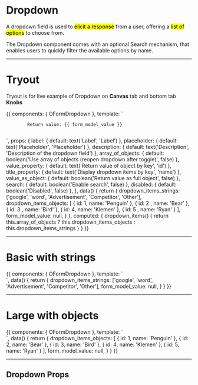 

<Meta title='Components|Forms/Dropdown' />

# Dropdown

A dropdown field is used to <mark>elicit a response</mark> from a user, offering a <mark>list of options</mark> to choose from.

The Dropdown component comes with an optional Search mechanism, that enables users to quickly filter the available options by name.

<hr/>

# Tryout

Tryout is for live example of Dropdown on **Canvas** tab and bottom tab **Knobs**

<Story name='Tryout'>
  {{
    components: { OFormDropdown },
    template: `<div>
      <form class="form form--large">
        <o-form-dropdown 
          id="form_dropdown_tryout"
          :label="label"
          v-model="form_model_value"
          :items="dropdown_items"
          :placeholder="placeholder"
          :description="description"
          :value_property="value_property"
          :title_property="title_property"
          :value_as_object="value_as_object"
          :search="search"
          :disabled="disabled" />
      </form>
      <code class="d-block mt-4">
        Return value: {{ form_model_value }}
      </code>
    </div>`,
    props: {
      label: {
        default: text('Label', 'Label')
      },
      placeholder: {
        default: text('Placeholder', 'Placeholder')
      },
      description: {
        default: text('Description', 'Description of the dropdown field')
      },
      array_of_objects: {
        default: boolean('Use array of objects (reopen dropdown after toggle)', false)
      },
      value_property: {
        default: text('Return value of object by key', 'id')
      },
      title_property: {
        default: text('Display dropdown items by key', 'name')
      },
      value_as_object: {
        default: boolean('Return value as full object', false)
      },
      search: {
        default: boolean('Enable search', false)
      },
      disabled: {
        default: boolean('Disabled', false)
      },
    },
    data() {
      return {
        dropdown_items_strings: ['google', 'word', 'Advertisement', 'Competitor', 'Other'],
        dropdown_items_objects: [
          {
            id: 1,
            name: 'Penguin'
          },
          {
            id: 2 ,
            name: 'Bear'
          },
          {
            id: 3 ,
            name: 'Bird'
          },
          {
            id: 4,
            name: 'Klemen'
          },
          {
            id: 5 ,
            name: 'Ryan'
          }
        ],
        form_model_value: null,
      }
    },
    computed: {
      dropdown_items() {
        return this.array_of_objects ? this.dropdown_items_objects : this.dropdown_items_strings
      }
    }
  }}
</Story>


<hr/>

# Basic with strings

<Preview>
  <Story name='Basic with strings'>
    {{
      components: { OFormDropdown },
      template: `<form class="form">
        <o-form-dropdown 
          id="form_dropdown_basic"
          label="Dropdown label"
          v-model="form_model_value"
          :items="dropdown_items_strings"
          placeholder="placeholder"
          description="Description of the dropdown field" />
      </form>`,
      data() {
        return {
          dropdown_items_strings: ['google', 'word', 'Advertisement', 'Competitor', 'Other'],
          form_model_value: null,
        }
      }
    }}
  </Story>
</Preview>

<hr/>


# Large with objects

<Preview>
  <Story name='Large with objects'>
    {{
      components: { OFormDropdown },
      template: `<form class="form form--large">
        <o-form-dropdown 
          id="form_dropdown_basic"
          label="Dropdown label"
          v-model="form_model_value"
          :items="dropdown_items_objects"
          placeholder="placeholder"
          description="Description of the dropdown field"
          :value_as_object="true" />
      </form>`,
      data() {
        return {
          dropdown_items_objects: [
            {
              id: 1,
              name: 'Penguin'
            },
            {
              id: 2,
              name: 'Bear'
            },
            {
              id: 3,
              name: 'Bird'
            },
            {
              id: 4,
              name: 'Klemen'
            },
            {
              id: 5,
              name: 'Ryan'
            }
          ],
          form_model_value: null,
        }
      }
    }}
  </Story>
</Preview>


<hr/>

## Dropdown Props

<Props of={OFormDropdown} />


